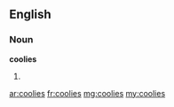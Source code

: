 ==English==

===Noun===
'''coolies'''

# {{plural of|[[coolie]]}}

[[ar:coolies]]
[[fr:coolies]]
[[mg:coolies]]
[[my:coolies]]